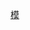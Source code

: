 {{Navbox
|name=DC11/sitemap
|title=中文維基百科　[[Wikipedia:動員令/第十一次動員令|<span style="color: #ffffff">第十一次動員令</span>]]
|tracking= <includeonly>no</includeonly>
|image=[[File:Wikipe-tan_full_length.png|x125px]][[File:Rennes-WikiRallye_11-03.JPG|x125px]]
|above=
|group1=立即參與
|list1=[[Wikipedia:動員令/第十一次動員令/報名|<span title="報名參與是次動員令">報名</span>]] - [[Template:動員令|<span title="邀請他人參與是次動員令">邀請</span>]] - [[Wikipedia:動員令/散發動員令|<span title="散發動員令邀請">散發</span>]] - [[Wikipedia:動員令/第十一次動員令/工具|<span title="在多方面推廣是次動員令">推廣工具</span>]]
|group2=用戶貢獻
|list2=[[Wikipedia:動員令/第十一次動員令/個人諜報|個人諜報]] - [[Wikipedia:動員令/第十一次動員令/個人貢獻|查找用戶]] - [[Wikipedia:動員令/第十一次動員令/整體貢獻|整體貢獻]] - [[Wikipedia:動員令/第十一次動員令/統計|統計]]
|group3=討論協作
|list3=[[Wikipedia:動員令/第十一次動員令/投票|{{color|grey|投票}}]] - [[Wikipedia talk:動員令/第十一次動員令|討論頁]] - [[Wikipedia talk:動員令/第十一次動員令/主持人佈告板|主持人佈告板]]
|group4=關於動員令
|list4=[[Wikipedia:動員令/第十一次動員令/新手入門|新手入門]] - [[Wikipedia:動員令|完整介紹]] - [[Wikipedia:動員令/第十一次動員令/幫助|幫助文檔]] - [[維基百科:動員令/第十一次動員令/主持人|主持人列表]] - [[Template:DC11/bulletin|公告]]
|group5=[[Template:DC11|模板一覽]]
|list5=[[Template:動員令|邀請]] - [[Template:DC11/talk|討論頁告示]]
|below=參見：[[Wikipedia:動員令]]

|titlestyle=background-color: #127436; color: #ffffff
|groupstyle=background-color: #A6FFCC
|belowstyle=background-color: #A6FFCC
}}
<noinclude>[[Category:第十一次動員令|模]]</noinclude>